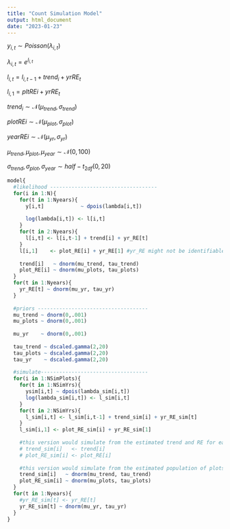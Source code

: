 ```yaml
---
title: "Count Simulation Model"
output: html_document
date: "2023-01-23"
---
```


$y_{i,t} \sim Poisson(\lambda_{i,t})$

$\lambda_{i,t} = e^{l_{i,t}}$

$l_{i,t} = l_{i,t-1} + trend_{i} + yrRE_{t}$

$l_{i,1} = pltRE{i} + yrRE_{t}$

$trend_{i} \sim \mathcal{N}(\mu_{trend}, \sigma_{trend})$

$plotRE{i} \sim \mathcal{N}(\mu_{plot}, \sigma_{plot})$

$yearRE{i} \sim \mathcal{N}(\mu_{yr}, \sigma_{yr})$

$\mu_{trend},\mu_{plot},\mu_{year} \sim \mathcal{N}(0, 100)$

$\sigma_{trend},\sigma_{plot},\sigma_{year} \sim half-t_{2df}(0,20)$

```r
model{
  #likelihood -----------------------------------
  for(i in 1:N){
    for(t in 1:Nyears){
      y[i,t]            ~ dpois(lambda[i,t])
      
      log(lambda[i,t]) <- l[i,t] 
    }
    for(t in 2:Nyears){
      l[i,t] <- l[i,t-1] + trend[i] + yr_RE[t]
    }
    l[i,1]    <- plot_RE[i] + yr_RE[1] #yr_RE might not be identifiable here
    
    trend[i]   ~ dnorm(mu_trend, tau_trend)
    plot_RE[i] ~ dnorm(mu_plots, tau_plots)
  }
  for(t in 1:Nyears){
    yr_RE[t] ~ dnorm(mu_yr, tau_yr)
  }
  
  #priors ------------------------------------
  mu_trend ~ dnorm(0,.001)
  mu_plots ~ dnorm(0,.001)
  
  mu_yr    ~ dnorm(0,.001)
  
  tau_trend ~ dscaled.gamma(2,20)
  tau_plots ~ dscaled.gamma(2,20)
  tau_yr    ~ dscaled.gamma(2,20)
  
  #simulate-----------------------------------
  for(i in 1:NSimPlots){
    for(t in 1:NSimYrs){
      ysim[i,t] ~ dpois(lambda_sim[i,t])
      log(lambda_sim[i,t]) <- l_sim[i,t]
    }
    for(t in 2:NSimYrs){
      l_sim[i,t] <- l_sim[i,t-1] + trend_sim[i] + yr_RE_sim[t] 
    }
    l_sim[i,1] <- plot_RE_sim[i] + yr_RE_sim[1]
    
    #this version would simulate from the estimated trend and RE for each observed plot
    # trend_sim[i]   <- trend[i]
    # plot_RE_sim[i] <- plot_RE[i]
    
    #this version would simulate from the estimated population of plots that our observed plots were drawn from
    trend_sim[i]   ~ dnorm(mu_trend, tau_trend)
    plot_RE_sim[i] ~ dnorm(mu_plots, tau_plots)
  }
  for(t in 1:Nyears){
    #yr_RE_sim[t] <- yr_RE[t]
    yr_RE_sim[t] ~ dnorm(mu_yr, tau_yr)
  }
}

```
